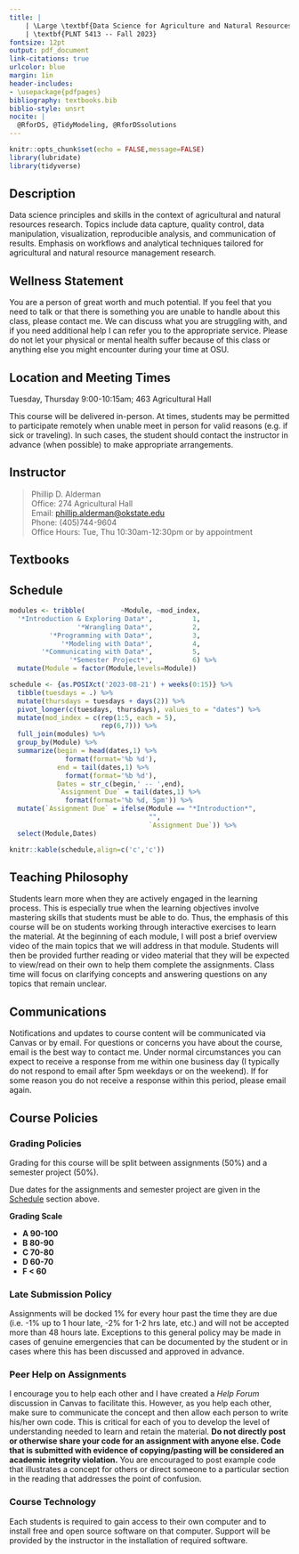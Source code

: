 ```yaml
---
title: |
    | \Large \textbf{Data Science for Agriculture and Natural Resources}
    | \textbf{PLNT 5413 -- Fall 2023}
fontsize: 12pt
output: pdf_document
link-citations: true
urlcolor: blue
margin: 1in
header-includes:
- \usepackage{pdfpages}
bibliography: textbooks.bib
biblio-style: unsrt
nocite: |
  @RforDS, @TidyModeling, @RforDSsolutions
---
```


```r
knitr::opts_chunk$set(echo = FALSE,message=FALSE)
library(lubridate)
library(tidyverse)
```

## Description

Data science principles and skills in the context of agricultural and natural resources research. Topics include data capture, quality control, data manipulation, visualization, reproducible analysis, and communication of results. Emphasis on workflows and analytical techniques tailored for agricultural and natural resource management research.

## Wellness Statement

You are a person of great worth and much potential. If you feel that you need to talk or that there is something you are unable to handle about this class, please contact me. We can discuss what you are struggling with, and if you need additional help I can refer you to the appropriate service. Please do not let your physical or mental health suffer because of this class or anything else you might encounter during your time at OSU.

## Location and Meeting Times

Tuesday, Thursday 9:00-10:15am; 463 Agricultural Hall

This course will be delivered in-person. At times, students may be permitted to participate remotely when unable meet in person for valid reasons (e.g. if sick or traveling). In such cases, the student should contact the instructor in advance (when possible) to make appropriate arrangements.

## Instructor

>  Phillip D. Alderman \
>  Office: 274 Agricultural Hall \
>  Email: [phillip.alderman@okstate.edu](mailto:phillip.alderman@okstate.edu) \
>  Phone: (405)744-9604 \
>  Office Hours:  Tue, Thu 10:30am-12:30pm or by appointment

## Textbooks

::: {#refs}
:::

<!-- \newpage -->

## Schedule

```r
modules <- tribble(         ~Module, ~mod_index,
  '*Introduction & Exploring Data*',          1,
                 '*Wrangling Data*',          2,
          '*Programming with Data*',          3,
             '*Modeling with Data*',          4,
        '*Communicating with Data*',          5,
               '*Semester Project*',          6) %>% 
  mutate(Module = factor(Module,levels=Module))

schedule <- {as.POSIXct('2023-08-21') + weeks(0:15)} %>% 
  tibble(tuesdays = .) %>% 
  mutate(thursdays = tuesdays + days(2)) %>% 
  pivot_longer(c(tuesdays, thursdays), values_to = "dates") %>% 
  mutate(mod_index = c(rep(1:5, each = 5),
                       rep(6,7))) %>% 
  full_join(modules) %>% 
  group_by(Module) %>% 
  summarize(begin = head(dates,1) %>% 
              format(format='%b %d'),
            end = tail(dates,1) %>% 
              format(format='%b %d'),
            Dates = str_c(begin,' -- ',end),
            `Assignment Due` = tail(dates,1) %>% 
              format(format='%b %d, 5pm')) %>% 
  mutate(`Assignment Due` = ifelse(Module == "*Introduction*",
                                   "",
                                   `Assignment Due`)) %>% 
  select(Module,Dates)

knitr::kable(schedule,align=c('c','c'))
  ```

## Teaching Philosophy

Students learn more when they are actively engaged in the learning process. This is especially true when the learning objectives involve mastering skills that students must be able to do. Thus, the emphasis of this course will be on students working through interactive exercises to learn the material. At the beginning of each module, I will post a brief overview video of the main topics that we will address in that module. Students will then be provided further reading or video material that they will be expected to view/read on their own to help them complete the assignments. Class time will focus on clarifying concepts and answering questions on any topics that remain unclear.

## Communications

Notifications and updates to course content will be communicated via Canvas or by email. For questions or concerns you have about the course, email is the best way to contact me. Under normal circumstances you can expect to receive a response from me within one business day (I typically do not respond to email after 5pm weekdays or on the weekend). If for some reason you do not receive a response within this period, please email again. 

## Course Policies

### Grading Policies

Grading for this course will be split between assignments (50%) and a semester project (50%).

Due dates for the assignments and semester project are given in the [Schedule] section above.

**Grading Scale**
  
- **A 90-100**
- **B 80-90**
- **C 70-80**
- **D 60-70**
- **F < 60**

### Late Submission Policy

Assignments will be docked 1% for every hour past the time they are due (i.e. -1% up to 1 hour late, -2% for 1-2 hrs late, etc.) and will not be accepted more than 48 hours late. Exceptions to this general policy may be made in cases of genuine emergencies that can be documented by the student or in cases where this has been discussed and approved in advance.

### Peer Help on Assignments

I encourage you to help each other and I have created a *Help Forum* discussion in Canvas to facilitate this. However, as you help each other, make sure to communicate the concept and then allow each person to write his/her own code. This is critical for each of you to develop the level of understanding needed to learn and retain the material. **Do not directly post or otherwise share your code for an assignment with anyone else. Code that is submitted with evidence of copying/pasting will be considered an academic integrity violation.** You are encouraged to post example code that illustrates a concept for others or direct someone to a particular section in the reading that addresses the point of confusion. 

### Course Technology

Each students is required to gain access to their own computer and to install free and open source software on that computer. Support will be provided by the instructor in the installation of required software.

\includepdf[pages=-]{Fall-2022-Syllabus-Attachment-Final-8.1.22.pdf}